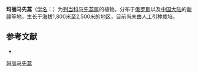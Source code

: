 {{Speciesbox
| name = 玛丽马先蒿
| status = 
| status_system = 
| image =
| genus = Pedicularis
| species = mariae
| authority = Regel in Acta Hort.
}}

'''玛丽马先蒿'''（[[学名|学名]]：{{lang|la|''Pedicularis mariae''}}）为[[列当科|列当科]][[马先蒿属|马先蒿属]]的植物。分布于[[俄罗斯|俄罗斯]]以及[[中国大陆|中国大陆]]的[[新疆|新疆]]等地，生长于海拔1,800米至2,500米的地区，目前尚未由人工引种栽培。

== 参考文献 ==
<div class="references-small">
* {{cite web| url =http://www.bioinfo.cn/db05/KmzwSpecies.php?action=view&id=21338| title =玛丽马先蒿| work =《中国高等植物数据库全库》| publisher =中国科学院微生物研究所| author =昆明植物研究所| accessdate =2009-02-25| deadurl =yes| archiveurl =https://web.archive.org/web/20160305052117/http://www.bioinfo.cn/db05/KmzwSpecies.php?action=view&id=21338| archivedate =2016-03-05}}
</div>
{{Taxonbar|from=Q15231123}}

[[Category:马先蒿属|玛丽马先蒿]]


{{植物小作品}}